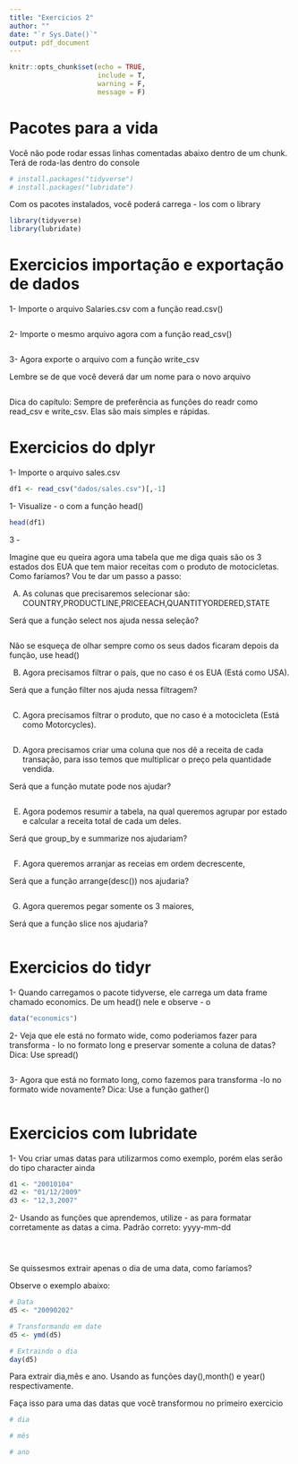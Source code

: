 ```yaml
---
title: "Exercicios 2"
author: ""
date: "`r Sys.Date()`"
output: pdf_document
---
```


```r
knitr::opts_chunk$set(echo = TRUE,
                      include = T,
                      warning = F,
                      message = F)
```

# Pacotes para a vida

Você não pode rodar essas linhas comentadas abaixo dentro de um chunk. Terá de roda-las dentro do console
```r
# install.packages("tidyverse")
# install.packages("lubridate")
```


Com os pacotes instalados, você poderá carrega - los com o library
```r
library(tidyverse)
library(lubridate)
```



# Exercicios importação e exportação de dados


1- Importe o arquivo Salaries.csv com a função read.csv()


```r

```

2- Importe o mesmo arquivo agora com a função read_csv()

```r

```

3- Agora exporte o arquivo com a função write_csv

Lembre se de que você deverá dar um nome para o novo arquivo

```r

```

Dica do capítulo: Sempre de preferência as funções do readr como read_csv e write_csv. Elas são mais simples e rápidas.


# Exercicios do dplyr

1- Importe o arquivo sales.csv

```r
df1 <- read_csv("dados/sales.csv")[,-1]
```

1- Visualize - o com a função head()

```r
head(df1)
```

3 -

Imagine que eu queira agora uma tabela que me diga quais são os 3 estados dos EUA que tem maior receitas com o produto de motocicletas. Como faríamos? Vou te dar um passo a passo:

A) As colunas que precisaremos selecionar são: COUNTRY,PRODUCTLINE,PRICEEACH,QUANTITYORDERED,STATE

Será que a função select nos ajuda nessa seleção?

```r

```

Não se esqueça de olhar sempre como os seus dados ficaram depois da função, use head()

B) Agora precisamos filtrar o país, que no caso é os EUA (Está como USA).

Será que a função filter nos ajuda nessa filtragem?

```r

```

C) Agora precisamos filtrar o produto, que no caso é a motocicleta (Está como Motorcycles).

```r

```

D) Agora precisamos criar uma coluna que nos dê a receita de cada transação, para isso temos que multiplicar o preço pela quantidade vendida.

Será que a função mutate pode nos ajudar?

```r

```

E) Agora podemos resumir a tabela, na qual queremos agrupar por estado e calcular a receita total de cada um deles.

Será que group_by e summarize nos ajudariam?

```r

```

F) Agora queremos arranjar as receias em ordem decrescente,

Será que a função arrange(desc()) nos ajudaria?

```r

```

G) Agora queremos pegar somente os 3 maiores,

Será que a função slice nos ajudaria?

```r

```

# Exercicios do tidyr

1- Quando carregamos o pacote tidyverse, ele carrega um data frame chamado economics. De um head() nele e observe - o

```r
data("economics")

```

2- Veja que ele está no formato wide, como poderiamos fazer para transforma - lo no formato long e preservar somente a coluna de datas? Dica: Use spread()

```r

```

3- Agora que está no formato long, como fazemos para transforma -lo no formato wide novamente? Dica: Use a função gather()

```r

```

# Exercicios com lubridate

1- Vou criar umas datas para utilizarmos como exemplo, porém elas serão do tipo character ainda

```r
d1 <- "20010104"
d2 <- "01/12/2009"
d3 <- "12,3,2007"
```

2- Usando as funções que aprendemos, utilize - as para formatar corretamente as datas a cima. Padrão correto: yyyy-mm-dd

```r

```

```r

```

```r

```

Se quissesmos extrair apenas o dia de uma data, como faríamos?

Observe o exemplo abaixo:

```r
# Data
d5 <- "20090202"

# Transformando em date
d5 <- ymd(d5)

# Extraindo o dia
day(d5)

```

Para extrair dia,mês e ano. Usando as funções day(),month() e year() respectivamente.

Faça isso para uma das datas que você transformou no primeiro exercicio

```r
# dia

```

```r
# mês

```

```r
# ano

```








